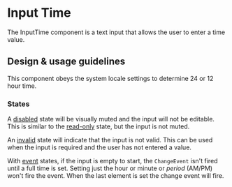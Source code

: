
<Meta title="Components/Forms and Inputs/InputTime/Docs" />

# Input Time

The InputTime component is a text input that allows the user to enter a time
value.

## Design & usage guidelines

This component obeys the system locale settings to determine 24 or 12 hour time.

### States

A
[disabled](../?path=/story/components-forms-and-inputs-inputtime-web--disabled)
state will be visually muted and the input will not be editable. This is similar
to the
[read-only](../?path=/story/components-forms-and-inputs-inputtime-web--read-only)
state, but the input is not muted.

An [invalid](../?path=/story/components-forms-and-inputs-inputtime-web--invalid)
state will indicate that the input is not valid. This can be used when the input
is required and the user has not entered a value.

With [event](../?path=/story/components-forms-and-inputs-inputtime-web--event)
states, if the input is empty to start, the `ChangeEvent` isn't fired until a
full time is set. Setting just the hour or minute or _period_ (AM/PM) won't fire
the event. When the last element is set the change event will fire.
